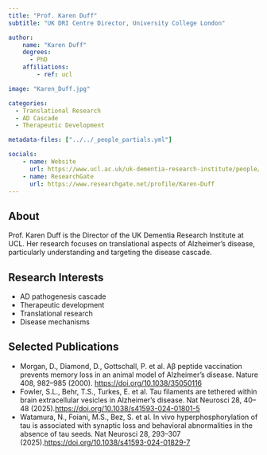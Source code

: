 ```yaml
---
title: "Prof. Karen Duff"
subtitle: "UK DRI Centre Director, University College London"

author:
    name: "Karen Duff"
    degrees:
      - PhD
    affiliations:
        - ref: ucl

image: "Karen_Duff.jpg"

categories:
  - Translational Research
  - AD Cascade
  - Therapeutic Development

metadata-files: ["../../_people_partials.yml"]

socials:
    - name: Website
      url: https://www.ucl.ac.uk/uk-dementia-research-institute/people/prof-karen-duff
    - name: ResearchGate
      url: https://www.researchgate.net/profile/Karen-Duff
---
```


## About

Prof. Karen Duff is the Director of the UK Dementia Research Institute at UCL. Her research focuses on translational aspects of Alzheimer's disease, particularly understanding and targeting the disease cascade.

## Research Interests

- AD pathogenesis cascade
- Therapeutic development
- Translational research
- Disease mechanisms

## Selected Publications

- Morgan, D., Diamond, D., Gottschall, P. et al. Aβ peptide vaccination prevents memory loss in an animal model of Alzheimer's disease. Nature 408, 982–985 (2000). [https://doi.org/10.1038/35050116](https://www.nature.com/articles/35050116)
- Fowler, S.L., Behr, T.S., Turkes, E. et al. Tau filaments are tethered within brain extracellular vesicles in Alzheimer’s disease. Nat Neurosci 28, 40–48 (2025).[https://doi.org/10.1038/s41593-024-01801-5](https://www.nature.com/articles/s41593-024-01801-5)
- Watamura, N., Foiani, M.S., Bez, S. et al. In vivo hyperphosphorylation of tau is associated with synaptic loss and behavioral abnormalities in the absence of tau seeds. Nat Neurosci 28, 293–307 (2025).[https://doi.org/10.1038/s41593-024-01829-7](https://www.nature.com/articles/s41593-024-01829-7)
